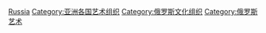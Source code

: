 [[Category:欧洲各国艺术组织|Russia]]
[[Category:亚洲各国艺术组织|Category:亚洲各国艺术组织]]
[[Category:俄罗斯文化组织|Category:俄罗斯文化组织]]
[[Category:俄罗斯艺术|Category:俄罗斯艺术]]